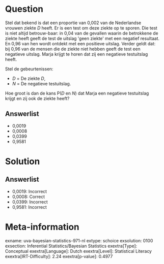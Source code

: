 Question
========

Stel dat bekend is dat een proportie van 0,002 van de Nederlandse
vrouwen ziekte *D* heeft. Er is een test om deze ziekte op te sporen.
Die test is niet altijd betrouw-baar: in 0,04 van de gevallen waarin de
betrokkene de ziekte heeft geeft de test de uitslag \'geen ziekte\' met
een negatief resultaat. En 0,96 van hen wordt ontdekt met een positieve
uitslag. Verder geldt dat: bij 0,96 van de mensen die de ziekte niet
hebben geeft de test een negatieve uitslag. Marja krijgt te horen dat
zij een negatieve testuitslag heeft. 

Stel de gebeurtenissen:

* *D* = De ziekte *D*,
* *N* = De negatieve testuitslag.

Hoe groot is dan de kans P(*D* en *N*) dat Marja een negatieve
testuitslag krijgt en zij ook de ziekte heeft?

Answerlist
----------

* 0,0019
* 0,0008
* 0,0399
* 0,9581

Solution
========

Answerlist
----------

* 0,0019: Incorrect
* 0,0008: Correct
* 0,0399: Incorrect
* 0,9581: Incorrect

Meta-information
================
exname: uva-bayesian-statistics-971-nl
extype: schoice
exsolution: 0100
exsection: Inferential Statistics/Bayesian Statistics
exextra[Type]: Conceptual
exextra[Language]: Dutch
exextra[Level]: Statistical Literacy
exextra[IRT-Difficulty]: 2.24
exextra[p-value]: 0.4977
